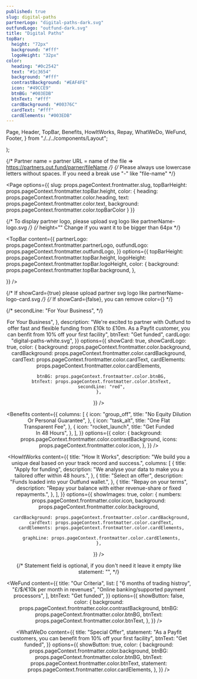 ```yaml
---
published: true
slug: digital-paths
partnerLogo: "digital-paths-dark.svg"
outfundLogo: "outfund-dark.svg"
title: "Digital Paths"
topBar:
  height: "72px"
  background: "#fff"
  logoHeight: "32px"
color:
  heading: "#0c2542"
  text: "#1c3654"
  background: "#fff"
  contrastBackground: "#EAF4FE"
  icon: "#49CCE9"
  btnBG: "#003EDB"
  btnText: "#fff"
  cardBackground: "#00376C"
  cardText: "#fff"
  cardElements: "#003EDB"
---
```


  Page,
  Header,
  TopBar,
  Benefits,
  HowItWorks,
  Repay,
  WhatWeDo,
  WeFund,
  Footer,
} from "./../../components/Layout";

  <title>{props.pageContext.frontmatter.title}</title>
);

{/* Partner name = partner URL = name of the file => https://partners.out.fund/parner/fileName */}
{/* Please always use lowercase letters without spaces. If you need a break use "-" like "file-name" */}

<Page
  options={{
    slug: props.pageContext.frontmatter.slug,
    topBarHeight: props.pageContext.frontmatter.topBar.height,
    color: {
      heading: props.pageContext.frontmatter.color.heading,
      text: props.pageContext.frontmatter.color.text,
      background: props.pageContext.frontmatter.color.topBarColor
    }
  }}
>

{/* To display partner logo, please upload svg logo like partnerName-logo.svg */}
{/* height="" Change if you want it to be bigger than 64px */}

<TopBar
  content={{
    partnerLogo: props.pageContext.frontmatter.partnerLogo,
    outfundLogo: props.pageContext.frontmatter.outfundLogo,
  }}
  options={{
    topBarHeight: props.pageContext.frontmatter.topBar.height,
    logoHeight: props.pageContext.frontmatter.topBar.logoHeight,
    color: {
      background: props.pageContext.frontmatter.topBar.background,
    },

}}
/>

{/* If showCard={true} please upload partner svg logo like partnerName-logo-card.svg */}
{/* If showCard={false}, you can remove color={} */}

{/* secondLine: "For Your Business", */}

<Header
  content={{
    title: {
      firstLine: "Revenue Based Finance <br/> For Your Business",
    },
    description:
      "We're excited to partner with Outfund to offer fast and flexible funding from £10k to £10m. As a Payfit customer, you can benfit from 10% off your first facility",
    btnText: "Get funded",
    cardLogo: "digital-paths-white.svg",
  }}
  options={{
    showCard: true,
    showCardLogo: true,
    color: {
      background: props.pageContext.frontmatter.color.background,
      cardBackground: props.pageContext.frontmatter.color.cardBackground,
      cardText: props.pageContext.frontmatter.color.cardText,
      cardElements: props.pageContext.frontmatter.color.cardElements,

      btnBG: props.pageContext.frontmatter.color.btnBG,
      btnText: props.pageContext.frontmatter.color.btnText,
      secondLine: "red",
    },

}}
/>

<Benefits
  content={{
    columns: [
      {
        icon: "group_off",
        title: "No Equity Dilution <br/> Or Personal Guarantee",
      },
      {
        icon: "task_alt",
        title: "One Flat <br/> Transparent Fee",
      },
      {
        icon: "rocket_launch",
        title: "Get Funded <br/> In 48 Hours",
      },
    ],
  }}
  options={{
    color: {
      background: props.pageContext.frontmatter.color.contrastBackground,
      icons: props.pageContext.frontmatter.color.icon,
    },
  }}
/>

<HowItWorks
  content={{
    title:
      "How It Works",
    description:
      "We build you a unique deal based on your track record and success.",
    columns: [
      {
        title: "Apply for funding",
        description:
          "We analyse your data to make you a tailored offer within 48 hours.",
      },
      {
        title: "Select an offer",
        description:
          "Funds loaded into your Outfund wallet.",
      },
      {
        title: "Repay on your terms",
        description: "Repay your balance with either revenue-share or fixed repayments.",
      },
    ],
  }}
  options={{
    showImages: true,
    color: {
      numbers: props.pageContext.frontmatter.color.icon,
      background: props.pageContext.frontmatter.color.background,

      cardBackground: props.pageContext.frontmatter.color.cardBackground,
      cardText: props.pageContext.frontmatter.color.cardText,
      cardElements: props.pageContext.frontmatter.color.cardElements,

      graphLine: props.pageContext.frontmatter.color.cardElements,
    },

}}
/>

{/* Statement field is optional, if you don't need it leave it empty like statement: "", */}

<WeFund
  content={{
    title: "Our Criteria",
    list: [
      "6 months of trading histroy",
      "£/$/€10k per month in revenues",
      "Online banking/supported payment processors",
    ],
    btnText: "Get funded",
  }}
  options={{
    showButton: false,
    color: {
      background: props.pageContext.frontmatter.color.contrastBackground,
      btnBG: props.pageContext.frontmatter.color.btnBG,
      btnText: props.pageContext.frontmatter.color.btnText,
    },
  }}
/>

<WhatWeDo
  content={{
    title: "Special Offer",
    statement:
      "As a Payfit customers, you can benefit from 10% off your first facility",
    btnText: "Get funded",
  }}
  options={{
    showButton: true,
    color: {
      background: props.pageContext.frontmatter.color.background,
      btnBG: props.pageContext.frontmatter.color.btnBG,
      btnText: props.pageContext.frontmatter.color.btnText,
      statement: props.pageContext.frontmatter.color.cardElements,
    },
  }}
/>

<Footer
  options={{
    showFooter: true,
    color: {
      background: "#fafafa",
    },
  }}
/>

</Page>
